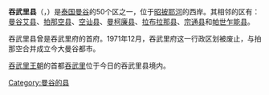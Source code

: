 {{multiple issues|
{{expand|time=2016-03-08T04:10:09+00:00}}
{{expert|time=2016-03-08T04:10:09+00:00}}
{{unreferenced|time=2016-03-08T04:10:09+00:00}}
}}
{{Infobox settlement
| official_name          = 吞武里縣
| native_name            = ธนบุรี
| native_name_lang       = th
| settlement_type        = 区
| image_skyline          = Temple in Bangkok.jpg
| image_alt              =
| image_caption          = Wat Kanlaya as seen from the river
| image_map              = Amphoe 1015.svg
| map_caption            = Khet location in [[Bangkok|Bangkok]]
| pushpin_map            =
| pushpin_map_caption    =
| latd = 13 | latm =43| lats =30| latNS =N
| longd = 100 | longm =29| longs =9| longEW =E
| coordinates_type       = type:adm2nd_region:TH
| coordinates_display    = inline,title
| subdivision_type       = [[国家|国家]]
| subdivision_name       = {{flag|Thailand}}
| subdivision_type1      = 省
| subdivision_name1      = [[曼谷|曼谷]]
| subdivision_type2      = Seat
| subdivision_name2      = Bang Yi Ruea
| subdivision_type3      = ''[[Khwaeng|Khwaeng]]''
| subdivision_name3      = 7
| established_title      = Amphoe established
| established_date       =
| leader_title           =
| leader_name            =
| area_total_km2         = 8.551
| population_total       = 175768
| population_as_of       = 2003
| population_density_km2 = 20,555
| timezone               = [[泰国时间|THA]]
| utc_offset             = +7
| postal_code_type       = [[邮政编码|邮政编码]]
| postal_code            = 10600
| geocode                = 1015
| website                =
| footnotes              =
}}

'''吞武里县'''（{{thai|t=ธนบุรี|phon=Ṭhnburī|r=Thon Buri}}，{{IPA-th|tʰōn būrīː|IPA}}）是[[泰国|泰国]][[曼谷|曼谷]]的50个区之一，位于[[昭披耶河|昭披耶河]]的西岸。其相邻的区有：[[曼谷艾县|曼谷艾县]]、[[拍那空县|拍那空县]]、[[空讪县|空讪县]]、[[曼柯廉县|曼柯廉县]]、[[拉布拉那县|拉布拉那县]]、[[宗通县|宗通县]]和[[帕世乍能县|帕世乍能县]]。

吞武里县曾是吞武里府的首府。1971年12月，吞武里府这一行政区划被废止，与拍那空合并成立今大曼谷都市。

[[吞武里王朝|吞武里王朝]]的首都[[吞武里|吞武里]]位于今日的吞武里县境内。

[[Category:曼谷的县|Category:曼谷的县]]